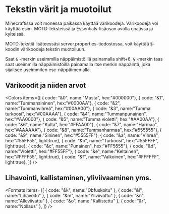 
# Tekstin värit ja muotoilut

Minecraftissa voit monessa paikassa käyttää värikoodeja. Värikoodeja voi käyttää
esim. MOTD-teksteissä ja Essentials-lisäosan avulla chatissa ja kylteissä.

MOTD-tekstiä lisäteessäsi server.properties-tiedostossa, voit käyttää §-koodin
värikoodeja tekstin muotoiluun.

Saat `&` -merkin useimmilla näppäimistöillä painamalla <Hotkey>shift+6</Hotkey>.
`§` -merkin taas saat useimmilla näppäimistöillä painamalla itse merkin näppäintä,
joka sijaitsee useimmiten <Hotkey>esc</Hotkey>-näppäimen alla.

## Värikoodit ja niiden arvot

<Colors items={[
  { code: "&0", name:"Musta", hex:"#000000"},
  { code: "&1", name:"Tummansininen", hex:"#0000AA"},
  { code: "&2", name:"Tummanvihreä", hex:"#00AA00"},
  { code: "&3", name:"Tumma turkoosi", hex:"#00AAAA"},
  { code: "&4", name:"Tummanpunainen", hex:"#AA0000"},
  { code: "&5", name:"Tumma violetti", hex:"#AA00AA"},
  { code: "&6", name:"Kulta", hex:"#FFAA00"},
  { code: "&7", name:"Harmaa", hex:"#AAAAAA"},
  { code: "&8", name:"Tummanharmaa", hex:"#555555"},
  { code: "&9", name:"Sininen", hex:"#5555FF"},
  { code: "&a", name:"Vihreä", hex:"#55FF55", light:true},
  { code: "&b", name:"Turkoosi", hex:"#55FFFF", light:true},
  { code: "&c", name:"Punainen", hex:"#FF5555"},
  { code: "&d", name:"Violetti", hex:"#FF55FF"},
  { code: "&e", name:"Keltainen", hex:"#FFFF55", light:true},
  { code: "&f", name:"Valkoinen", hex:"#FFFFFF", light:true},
]} />


## Lihavointi, kallistaminen, yliviivaaminen yms.

<Formats items={[
  { code: "&k", name:"Obfuskoitu" },
  { code: "&l", name:"Lihavoitu" },
  { code: "&m", name:"Yliviivattu" },
  { code: "&n", name:"Alleviivattu" },
  { code: "&o", name:"Kallistettu" },
  { code: "&r", name:"Nollaus" },
]} />
